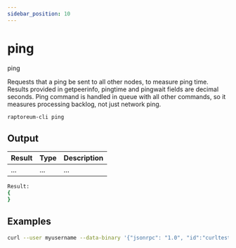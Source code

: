 ```yaml
---
sidebar_position: 10
---
```



# ping

ping

Requests that a ping be sent to all other nodes, to measure ping time.
Results provided in getpeerinfo, pingtime and pingwait fields are decimal seconds.
Ping command is handled in queue with all other commands, so it measures processing backlog, not just network ping.

`raptoreum-cli ping `

<!-- <ReactPlayer playing controls url={[
    {src: `${require('./assets/placeholder.webm').default}`, type: 'video/webm'}]} /> -->

## Output

| Result | Type | Description |
| ------ | ---- | ----------- |
| ...    | ...  | ...         |

```bash
Result:
{
}
```

## Examples

```bash
curl --user myusername --data-binary '{"jsonrpc": "1.0", "id":"curltest", "method": "ping", "params": [] }' -H 'content-type: text/plain;' http://127.0.0.1:9998/
```

